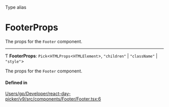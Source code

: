 <SectionTitle>Type alias</SectionTitle>

# FooterProps

<Description>

The props for the `Footer` component.

</Description>

---

Ƭ **FooterProps**: `Pick`\<`HTMLProps`\<`HTMLElement`\>, ``"children"`` \| ``"className"`` \| ``"style"``\>

The props for the `Footer` component.

#### Defined in

[Users/gp/Developer/react-day-picker/v9/src/components/Footer/Footer.tsx:6](https://github.com/gpbl/react-day-picker/blob/4d332a01b/src/components/Footer/Footer.tsx#L6)

